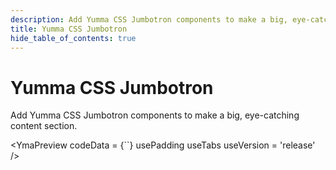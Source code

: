 ```yaml
---
description: Add Yumma CSS Jumbotron components to make a big, eye-catching content section.
title: Yumma CSS Jumbotron
hide_table_of_contents: true
---
```



# Yumma CSS Jumbotron

Add Yumma CSS Jumbotron components to make a big, eye-catching content section.

<YmaPreview
  codeData = {``}
  usePadding
  useTabs
  useVersion = 'release'
/>
